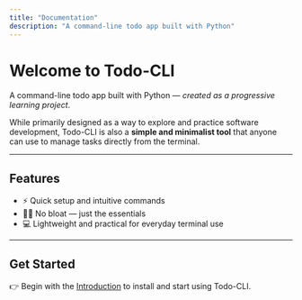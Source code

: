 ```yaml
---
title: "Documentation"
description: "A command-line todo app built with Python"
---
```


# Welcome to Todo-CLI

A command-line todo app built with Python — _created as a progressive learning project_.

While primarily designed as a way to explore and practice software development, Todo-CLI is also a **simple and minimalist tool** that anyone can use to manage tasks directly from the terminal.

---

## Features

- ⚡️ Quick setup and intuitive commands
- 🧘‍♂️ No bloat — just the essentials
- 💻 Lightweight and practical for everyday terminal use

---

## Get Started

👉 Begin with the [Introduction](/get-started/introduction) to install and start using Todo-CLI.